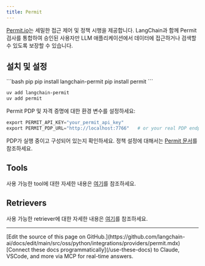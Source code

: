 ```yaml
---
title: Permit
---
```


[Permit.io](https://permit.io/)는 세밀한 접근 제어 및 정책 시행을 제공합니다. LangChain과 함께 Permit 검사를 통합하여 승인된 사용자만 LLM 애플리케이션에서 데이터에 접근하거나 검색할 수 있도록 보장할 수 있습니다.

## 설치 및 설정

<CodeGroup>
```bash pip
pip install langchain-permit
pip install permit
```

```bash uv
uv add langchain-permit
uv add permit
```
</CodeGroup>

Permit PDP 및 자격 증명에 대한 환경 변수를 설정하세요:

```python
export PERMIT_API_KEY="your_permit_api_key"
export PERMIT_PDP_URL="http://localhost:7766"   # or your real PDP endpoint
```

PDP가 실행 중이고 구성되어 있는지 확인하세요. 정책 설정에 대해서는
[Permit 문서](https://docs.permit.io/sdk/python/quickstart-python/#2-setup-your-pdp-policy-decision-point-container)를 참조하세요.

## Tools

사용 가능한 tool에 대한 자세한 내용은 [여기](/oss/python/integrations/tools/permit)를 참조하세요.

## Retrievers

사용 가능한 retriever에 대한 자세한 내용은 [여기](/oss/python/integrations/retrievers/permit)를 참조하세요.

---

<Callout icon="pen-to-square" iconType="regular">
    [Edit the source of this page on GitHub.](https://github.com/langchain-ai/docs/edit/main/src/oss/python/integrations/providers/permit.mdx)
</Callout>
<Tip icon="terminal" iconType="regular">
    [Connect these docs programmatically](/use-these-docs) to Claude, VSCode, and more via MCP for    real-time answers.
</Tip>
